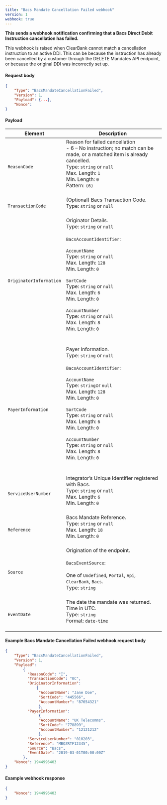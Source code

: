 ```yaml
---
title: "Bacs Mandate Cancellation Failed webhook"
version: 1
webhook: true
---
```


**This sends a webhook notification confirming that a Bacs Direct Debit Instruction cancellation has failed.**

This webhook is raised when ClearBank cannot match a cancellation
instruction to an active DDI. This can be because the instruction has
already been cancelled by a customer through the DELETE Mandates API
endpoint, or because the original DDI was incorrectly set up.


#### Request body

```json
{
    "Type": "BacsMandateCancellationFailed",
    "Version": 1,
    "Payload": {...},
    "Nonce":
}
```

#### Payload
| Element                  | Description                                                                                                                                                                                                                                                                                                                                                                                                                                                                                                                                                                                                                                                                                                                                                                                                                             |
|--------------------------|-----------------------------------------------------------------------------------------------------------------------------------------------------------------------------------------------------------------------------------------------------------------------------------------------------------------------------------------------------------------------------------------------------------------------------------------------------------------------------------------------------------------------------------------------------------------------------------------------------------------------------------------------------------------------------------------------------------------------------------------------------------------------------------------------------------------------------------------|
| `ReasonCode`             |Reason for failed cancellation<br/>- 6 – No instruction; no match can be made, or a matched item is already cancelled.<br/>Type: `string` or `null`<br/>Max. Length: `1`<br/>Min. Length: `0`<br />        Pattern: `(6)`<br /> <br />                                                                                                                                                                                                                                                                                                                                                                                                                                                               
| `TransactionCode`        |(Optional) Bacs Transaction Code.<br /> Type: `string` or `null`<br/><br />                                                                                                                                                                                                                                                                                                                                                                                                                                                               
| `OriginatorInformation`  |Originator Details.<br />Type: `string` or `null`<br/><br />`BacsAccountIdentifier`:<br /><br />`AccountName`<br />        Type: `string` or `null`<br />        Max. Length: `128`<br />        Min. Length: `0`<br /><br />`SortCode`<br />        Type: `string` or `null`<br />        Max. Length: `6`<br />        Min. Length: `0`<br /> <br /> `AccountNumber`<br />        Type: `string` or `null`<br />        Max. Length: `8`<br />        Min. Length: `0`<br />        <br /><br />                                                                                                                                                                                                                                                                                                                                                                                                                                                                 
| `PayerInformation`       |Payer Information.<br />Type: `string` or `null`<br/><br />`BacsAccountIdentifier`:<br /><br />`AccountName`<br />        Type: `string`or `null`<br />        Max. Length: `128`<br />        Min. Length: `0`<br /><br />`SortCode`<br />        Type: `string` or `null`<br />        Max. Length: `6`<br />        Min. Length: `0`<br /> <br /> `AccountNumber`<br />        Type: `string` or `null`<br />        Max. Length: `8`<br />        Min. Length: `0`<br />        <br /><br />                                                                                                                                                                                                                                                                                                                                                                                                                                                                 
| `ServiceUserNumber`      |Integrator’s Unique Identifier registered with Bacs.<br /> Type: `string` or `null`<br />  Max. Length: `6`<br />    Min. Length: `0` <br /> <br />                                                                                                                                                                                                                                                                                                                                                                                                                                                           
| `Reference`              |Bacs Mandate Reference. <br />Type: `string` or `null`<br/>Max. Length: `18`	<br/>Min. Length: `0`<br/><br />                                                                                                                                                                                                                                                                                                                                                                                                                                                                 
| `Source`                 |Origination of the endpoint.<br /><br />`BacsEventSource`:<br /><br />One of `Undefined`, `Portal`, `Api`, `ClearBank`, `Bacs`. <br /> Type: `string` <br /><br />                                                                                                                                                                                                                                                                                                                                                                                                                                                                                                           
| `EventDate`              |The date the mandate was returned. Time in UTC.<br/>Type: `string` <br/>Format: `date-time`<br/><br />                                                                                                                                                                                                                                                                                                                                                                                                                                                              

#### Example Bacs Mandate Cancellation Failed webhook request body

```json
{
	"Type": "BacsMandateCancellationFailed",
	"Version": 1,
	"Payload":
		{
          "ReasonCode": "I",
          "TransactionCode": "0C",
          "OriginatorInformation":
              {
               "AccountName": "Jane Doe",
               "SortCode": "445566",
               "AccountNumber": "87654321"
               },
          "PayerInformation":
               {
               "AccountName": "UK Telecomms",
               "SortCode": "778899",
               "AccountNumber": "12121212"
               },
          "ServiceUserNumber": "010203",
          "Reference": "MBQZRTF12345",
          "Source": "Bacs",
          "EventDate": "2019-03-01T00:00:00Z"
		},
    "Nonce": 1944996403
}
```
#### Example webhook response

```json
{
    "Nonce": 1944996403
}
```
